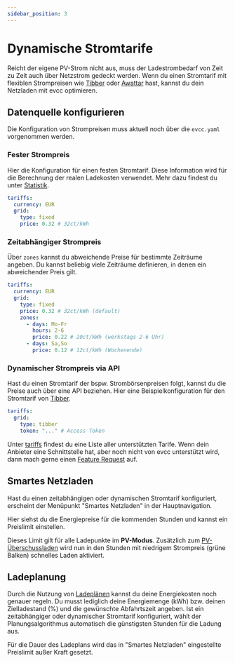 ```yaml
---
sidebar_position: 3
---
```


# Dynamische Stromtarife

Reicht der eigene PV-Strom nicht aus, muss der Ladestrombedarf von Zeit zu Zeit auch über Netzstrom gedeckt werden.
Wenn du einen Stromtarif mit flexiblen Strompreisen wie [Tibber](https://tibber.com/de/) oder [Awattar](https://www.awattar.de/) hast, kannst du dein Netzladen mit evcc optimieren.

## Datenquelle konfigurieren

Die Konfiguration von Strompreisen muss aktuell noch über die `evcc.yaml` vorgenommen werden.

### Fester Strompreis

Hier die Konfiguration für einen festen Stromtarif.
Diese Information wird für die Berechnung der realen Ladekosten verwendet.
Mehr dazu findest du unter [Statistik](./statistics).

```yaml
tariffs:
  currency: EUR
  grid:
    type: fixed
    price: 0.32 # 32ct/kWh
```

### Zeitabhängiger Strompreis 

Über `zones` kannst du abweichende Preise für bestimmte Zeiträume angeben.
Du kannst beliebig viele Zeiträume definieren, in denen ein abweichender Preis gilt.

```yaml
tariffs:
  currency: EUR
  grid:
    type: fixed
    price: 0.32 # 32ct/kWh (default)
    zones:
      - days: Mo-Fr
        hours: 2-6
        price: 0.22 # 20ct/kWh (werkstags 2-6 Uhr)
      - days: Sa,So
        price: 0.12 # 12ct/kWh (Wochenende)
```

### Dynamischer Strompreis via API

Hast du einen Stromtarif der bspw. Strombörsenpreisen folgt, kannst du die Preise auch über eine API beziehen.
Hier eine Beispielkonfiguration für den Stromtarif von [Tibber](https://tibber.com/de/).

```yaml
tariffs:
  grid:
    type: tibber
    token: "..." # Access Token
```

Unter [tariffs](../reference/configuration/tariffs/) findest du eine Liste aller unterstützten Tarife.
Wenn dein Anbieter eine Schnittstelle hat, aber noch nicht von evcc unterstützt wird, dann mach gerne einen [Feature Request](https://github.com/evcc-io/evcc/issues/new/choose) auf.


## Smartes Netzladen

Hast du einen zeitabhängigen oder dynamischen Stromtarif konfiguriert, erscheint der Menüpunkt "Smartes Netzladen" in der Hauptnavigation.

<Screenshot name="features/screenshots/co2-modal-navigation" caption="Screenshot der Hauptnavigation. Cursor klickt auf Smartes Netzladen" />

Hier siehst du die Energiepreise für die kommenden Stunden und kannst ein Preislimit einstellen.

<Screenshot name="features/screenshots/dynamicprice-modal" caption="Screenshot vom Smartes Netzladen Dialog mit eingestelltem Preislimit" />

Dieses Limit gilt für alle Ladepunkte im **PV-Modus**.
Zusätzlich zum [PV-Überschussladen](./solar-charging) wird nun in den Stunden mit niedrigem Strompreis (grüne Balken) schnelles Laden aktiviert.

## Ladeplanung

Durch die Nutzung von [Ladeplänen](./charging-plans) kannst du deine Energiekosten noch genauer regeln.
Du musst lediglich deine Energiemenge (kWh) bzw. deinen Zielladestand (%) und die gewünschte Abfahrtszeit angeben.
Ist ein zeitabhängiger oder dynamischer Stromtarif konfiguriert, wählt der Planungsalgorithmus automatisch die günstigsten Stunden für die Ladung aus.

<Screenshot name="features/screenshots/dynamicprice-plan" caption="Screenshot des Ladeplan Dialogs mit preisoptimierter Ladung" />

Für die Dauer des Ladeplans wird das in "Smartes Netzladen" eingestellte Preislimit außer Kraft gesetzt.
